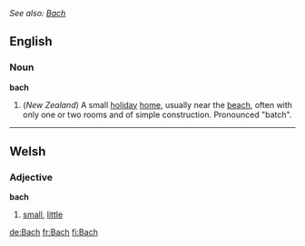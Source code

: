 ''See also: [[Bach]]''
==English==
===Noun===
'''bach'''
#(''New Zealand'') A small [[holiday]] [[home]], usually near the [[beach]], often with only one or two rooms and of simple construction. Pronounced "batch".

----

==Welsh==
===Adjective===
'''bach'''
# [[small]], [[little]]

[[de:Bach]]
[[fr:Bach]]
[[fi:Bach]]